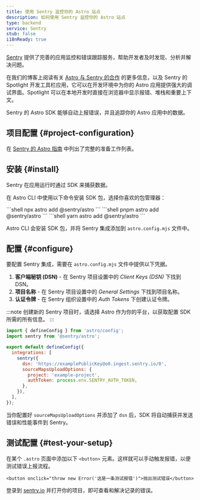 ```yaml
---
title: 使用 Sentry 监控你的 Astro 站点
description: 如何使用 Sentry 监控你的 Astro 站点
type: backend
service: Sentry
stub: false
i18nReady: true
---
```


[Sentry](https://sentry.io) 提供了完善的应用监控和错误跟踪服务，帮助开发者及时发现、分析并解决问题。

在我们的博客上阅读有关 [Astro 与 Sentry 的合作](https://astro.build/blog/sentry-official-monitoring-partner/) 的更多信息，以及 Sentry 的 Spotlight 开发工具栏应用，它可以在开发环境中为你的 Astro 应用提供强大的调试界面。Spotlight 可以在本地开发时直接在浏览器中显示报错、堆栈和重要上下文。

Sentry 的 Astro SDK 能够自动上报错误，并且追踪你的 Astro 应用中的数据。

## 项目配置 \{#project-configuration\}

在 [Sentry 的 Astro 指南](https://docs.sentry.io/platforms/javascript/guides/astro/#prerequisites) 中列出了完整的准备工作列表。

## 安装 \{#install\}

Sentry 在应用运行时通过 SDK 来捕获数据。

在 Astro CLI 中使用以下命令安装 SDK 包，选择你喜欢的包管理器：

<PackageManagerTabs>
  <Fragment slot="npm">
  ```shell
  npx astro add @sentry/astro
  ```
  </Fragment>
  <Fragment slot="pnpm">
  ```shell
  pnpm astro add @sentry/astro
  ```
  </Fragment>
  <Fragment slot="yarn">
  ```shell
  yarn astro add @sentry/astro
  ```
  </Fragment>
</PackageManagerTabs>

Astro CLI 会安装 SDK 包，并将 Sentry 集成添加到 `astro.config.mjs` 文件中。

## 配置 \{#configure\}

要配置 Sentry 集成，需要在 `astro.config.mjs` 文件中提供以下凭据。

1. **客户端秘钥 (DSN)** - 在 Sentry 项目设置中的 *Client Keys (DSN)* 下找到 DSN。
2. **项目名称** - 在 Sentry 项目设置中的 *General Settings* 下找到项目名称。
3. **认证令牌** - 在 Sentry 组织设置中的 *Auth Tokens* 下创建认证令牌。

:::note
创建新的 Sentry 项目时，请选择 Astro 作为你的平台，以获取配置 SDK 所需的所有信息。
:::

```js title="astro.config.mjs" ins={2, 6-12}
import { defineConfig } from 'astro/config';
import sentry from '@sentry/astro';

export default defineConfig({
  integrations: [
    sentry({
      dsn: 'https://examplePublicKey@o0.ingest.sentry.io/0',
      sourceMapsUploadOptions: {
        project: 'example-project',
        authToken: process.env.SENTRY_AUTH_TOKEN,
      },
    }),
  ],
});
```
当你配置好 `sourceMapsUploadOptions` 并添加了 `dsn` 后，SDK 将自动捕获并发送错误和性能事件到 Sentry。

## 测试配置 \{#test-your-setup\}

在某个 `.astro` 页面中添加以下 `<button>` 元素。这样就可以手动触发报错，以便测试错误上报流程。

```astro title="src/pages/index.astro"
<button onclick="throw new Error('这是一条测试报错')">抛出测试错误</button>
```

登录到 [sentry.io](https://sentry.io/) 并打开你的项目，即可查看和解决记录的错误。
